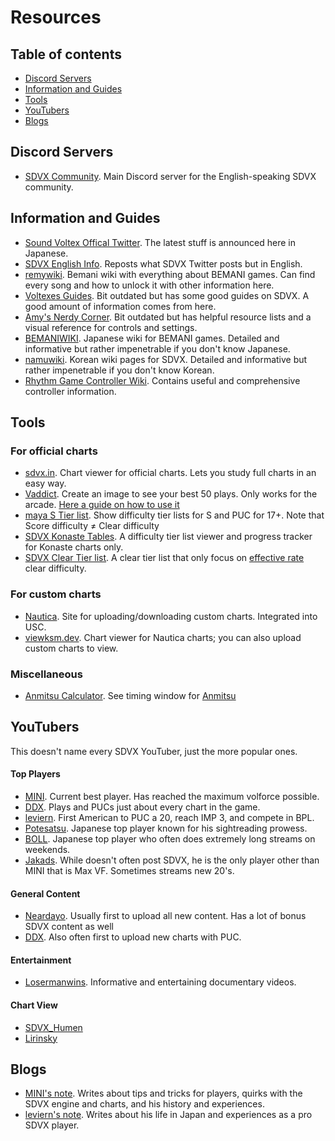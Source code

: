 # Resources

## Table of contents

- [Discord Servers](#discord-servers)
- [Information and Guides](#information-and-guides)
- [Tools](#tools)
- [YouTubers](#youtubers)
- [Blogs](#blogs)

## Discord Servers

- [SDVX Community](https://discord.gg/sdvx). Main Discord server for the English-speaking SDVX community.

## Information and Guides

- [Sound Voltex Offical Twitter](https://x.com/SOUNDVOLTEX573). The latest stuff is announced here in Japanese.
- [SDVX English Info](https://x.com/sdvx_english). Reposts what SDVX Twitter posts but in English.
- [remywiki](https://remywiki.com/Main_Page). Bemani wiki with everything about BEMANI games. Can find every song and how to unlock it with other information here.
- [Voltexes Guides](https://voltexes.com/). Bit outdated but has some good guides on SDVX. A good amount of information comes from here.
- [Amy's Nerdy Corner](https://mobiuslau.github.io/sdvx/). Bit outdated but has helpful resource lists and a visual reference for controls and settings.
- [BEMANIWIKI](https://bemaniwiki.com/). Japanese wiki for BEMANI games. Detailed and informative but rather impenetrable if you don't know Japanese.
- [namuwiki](https://namu.wiki/w/%EC%82%AC%EC%9A%B4%EB%93%9C%20%EB%B3%BC%ED%85%8D%EC%8A%A4). Korean wiki pages for SDVX. Detailed and informative but rather impenetrable if you don't know Korean.
- [Rhythm Game Controller Wiki](https://rhythm-cons.wiki/). Contains useful and comprehensive controller information.


## Tools

### For official charts

- [sdvx.in](https://sdvx.in/). Chart viewer for official charts. Lets you study full charts in an easy way.
- [Vaddict](https://vaddict.b35.jp/). Create an image to see your best 50 plays. Only works for the arcade. [Here a guide on how to use it](https://voltexes.com/how-to-use-vaddict/)
- [maya S Tier list](https://sdvx.maya2silence.com/table). Show difficulty tier lists for S and PUC for 17+. Note that Score difficulty ≠ Clear difficulty
- [SDVX Konaste Tables](https://konastetables.com/). A difficulty tier list viewer and progress tracker for Konaste charts only.
- [SDVX Clear Tier list](https://docs.google.com/spreadsheets/d/1cFltguBvPplBem-x1STHnG3k4TZzFfyNEZ-RwsQszoo/). A clear tier list that only focus on [effective rate](/compendium/gauge-options#effective-rate) clear difficulty.

### For custom charts

- [Nautica](https://ksm.dev/). Site for uploading/downloading custom charts. Integrated into USC.
- [viewksm.dev](https://viewksm.dev/). Chart viewer for Nautica charts; you can also upload custom charts to view.

### Miscellaneous
- [Anmitsu Calculator](https://kattrxvjxxde.github.io/an32_checker/). See timing window for [Anmitsu](/guides/pattern-simplification#anmitsu)

## YouTubers

This doesn't name every SDVX YouTuber, just the more popular ones.

#### Top Players

- [MINI](https://www.youtube.com/@minisdvx7740). Current best player. Has reached the maximum volforce possible.
- [DDX](https://www.youtube.com/@DDX). Plays and PUCs just about every chart in the game.
- [leviern](https://www.youtube.com/channel/UCJTia5N5iJPEfaEUTcnErxw). First American to PUC a 20, reach IMP 3, and compete in BPL.
- [Potesatsu](https://www.youtube.com/@potesatsu1018). Japanese top player known for his sightreading prowess.
- [BOLL](https://www.youtube.com/@BollC14). Japanese top player who often does extremely long streams on weekends.
- [Jakads](https://www.youtube.com/@Jakads_realkk). While doesn't often post SDVX, he is the only player other than MINI that is Max VF. Sometimes streams new 20's.

#### General Content
- [Neardayo](https://www.youtube.com/@Neardayo2). Usually first to upload all new content. Has a lot of bonus SDVX content as well
- [DDX](https://www.youtube.com/@DDX). Also often first to upload new charts with PUC. 

#### Entertainment
- [Losermanwins](https://www.youtube.com/@losermanwins4338). Informative and entertaining documentary videos.

#### Chart View
- [SDVX_Humen](https://www.youtube.com/@sdvx_humen)
- [Lirinsky](https://www.youtube.com/@lirinsky)

## Blogs

- [MINI's note](https://note.com/mini208). Writes about tips and tricks for players, quirks with the SDVX engine and charts, and his history and experiences.
- [leviern's note](https://note.com/leviern). Writes about his life in Japan and experiences as a pro SDVX player.